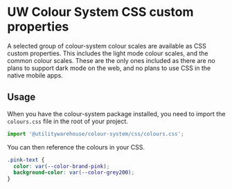 
<Analytics />

<Meta title="Colour System / CSS" />

# UW Colour System CSS custom properties

A selected group of colour-system colour scales are available as CSS custom
properties. This includes the light mode colour scales, and the common colour
scales. These are the only ones included as there are no plans to support dark
mode on the web, and no plans to use CSS in the native mobile apps.

## Usage

When you have the colour-system package installed, you need to import the `colours.css` file in the root of your project.

```js
import '@utilitywarehouse/colour-system/css/colours.css';
```

You can then reference the colours in your CSS.

```css
.pink-text {
  color: var(--color-brand-pink);
  background-color: var(--color-grey200);
}
```
